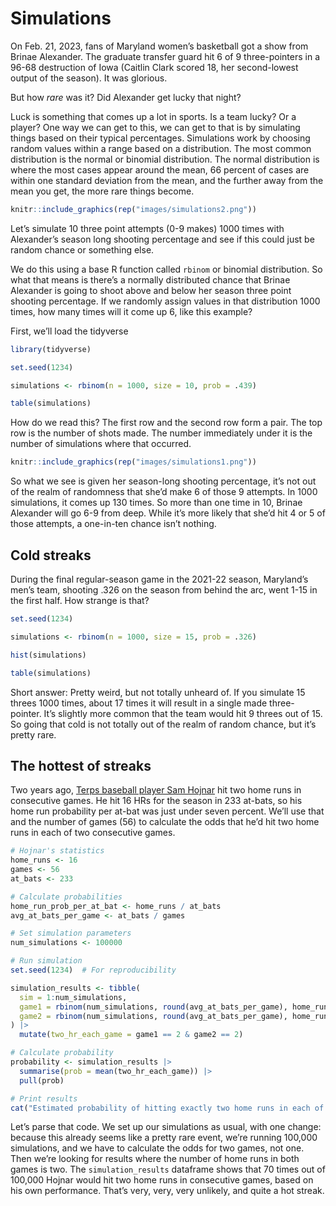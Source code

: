 # Simulations

On Feb. 21, 2023, fans of Maryland women's basketball got a show from Brinae Alexander. The graduate transfer guard hit 6 of 9 three-pointers in a 96-68 destruction of Iowa (Caitlin Clark scored 18, her second-lowest output of the season). It was glorious.

But how *rare* was it? Did Alexander get lucky that night?

Luck is something that comes up a lot in sports. Is a team lucky? Or a player? One way we can get to this, we can get to that is by simulating things based on their typical percentages. Simulations work by choosing random values within a range based on a distribution. The most common distribution is the normal or binomial distribution. The normal distribution is where the most cases appear around the mean, 66 percent of cases are within one standard deviation from the mean, and the further away from the mean you get, the more rare things become.

```r
knitr::include_graphics(rep("images/simulations2.png"))
```

Let's simulate 10 three point attempts (0-9 makes) 1000 times with Alexander's season long shooting percentage and see if this could just be random chance or something else.

We do this using a base R function called `rbinom` or binomial distribution. So what that means is there's a normally distributed chance that Brinae Alexander is going to shoot above and below her season three point shooting percentage. If we randomly assign values in that distribution 1000 times, how many times will it come up 6, like this example?

First, we'll load the tidyverse

```r
library(tidyverse)
```

```r
set.seed(1234)

simulations <- rbinom(n = 1000, size = 10, prob = .439)

table(simulations)
```

How do we read this? The first row and the second row form a pair. The top row is the number of shots made. The number immediately under it is the number of simulations where that occurred.

```r
knitr::include_graphics(rep("images/simulations1.png"))
```

So what we see is given her season-long shooting percentage, it's not out of the realm of randomness that she'd make 6 of those 9 attempts. In 1000 simulations, it comes up 130 times. So more than one time in 10, Brinae Alexander will go 6-9 from deep. While it's more likely that she'd hit 4 or 5 of those attempts, a one-in-ten chance isn't nothing.

## Cold streaks

During the final regular-season game in the 2021-22 season, Maryland's men's team, shooting .326 on the season from behind the arc, went 1-15 in the first half. How strange is that?

```r
set.seed(1234)

simulations <- rbinom(n = 1000, size = 15, prob = .326)

hist(simulations)

table(simulations)
```

Short answer: Pretty weird, but not totally unheard of. If you simulate 15 threes 1000 times, about 17 times it will result in a single made three-pointer. It's slightly more common that the team would hit 9 threes out of 15. So going that cold is not totally out of the realm of random chance, but it's pretty rare.

## The hottest of streaks

Two years ago, [Terps baseball player Sam Hojnar](https://umterps.com/sports/baseball/roster/sam-hojnar/12369) hit two home runs in consecutive games. He hit 16 HRs for the season in 233 at-bats, so his home run probability per at-bat was just under seven percent. We'll use that and the number of games (56) to calculate the odds that he'd hit two home runs in each of two consecutive games.

```r
# Hojnar's statistics
home_runs <- 16
games <- 56
at_bats <- 233

# Calculate probabilities
home_run_prob_per_at_bat <- home_runs / at_bats
avg_at_bats_per_game <- at_bats / games

# Set simulation parameters
num_simulations <- 100000

# Run simulation
set.seed(1234)  # For reproducibility

simulation_results <- tibble(
  sim = 1:num_simulations,
  game1 = rbinom(num_simulations, round(avg_at_bats_per_game), home_run_prob_per_at_bat),
  game2 = rbinom(num_simulations, round(avg_at_bats_per_game), home_run_prob_per_at_bat)
) |>
  mutate(two_hr_each_game = game1 == 2 & game2 == 2)

# Calculate probability
probability <- simulation_results |>
  summarise(prob = mean(two_hr_each_game)) |>
  pull(prob)

# Print results
cat("Estimated probability of hitting exactly two home runs in each of two consecutive games:", format(round(probability, 6), scientific = FALSE))
```

Let's parse that code. We set up our simulations as usual, with one change: because this already seems like a pretty rare event, we're running 100,000 simulations, and we have to calculate the odds for two games, not one. Then we're looking for results where the number of home runs in both games is two. The `simulation_results` dataframe shows that 70 times out of 100,000 Hojnar would hit two home runs in consecutive games, based on his own performance. That's very, very, very unlikely, and quite a hot streak.
